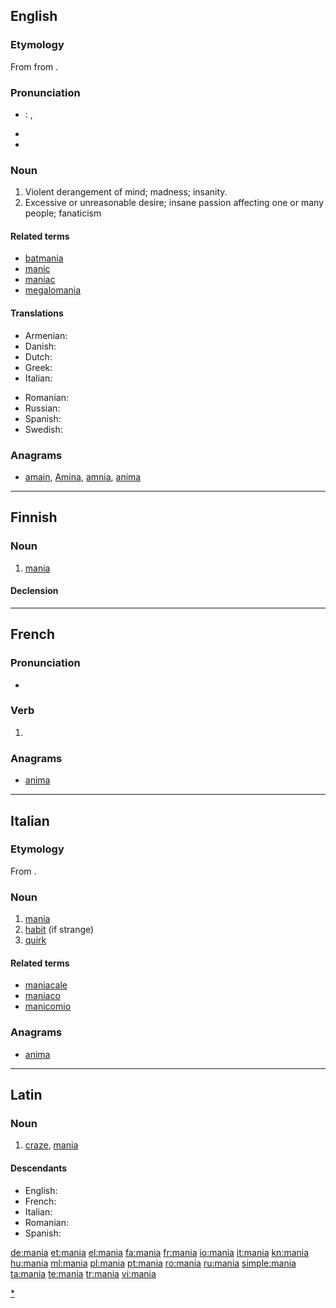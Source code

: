 {{also|-mania|mánia|mânia|manía}}
==English==

===Etymology===
From {{etyl|la|en}} {{term|mania|lang=la}} from {{etyl|grc|en}} {{term|μανία||madness|tr=mania|lang=grc|sc=polytonic}}.

===Pronunciation===
* {{a|US}}: {{IPA|/ˈmeɪniə/}}, {{SAMPA|/"meIni@/}}
* {{hyphenation|ma|nia}}
* {{rhymes|eɪnɪə}}

===Noun===
{{wikipedia}}
{{en-noun}}

# Violent derangement of mind; madness; insanity.
# Excessive or unreasonable desire; insane passion affecting one or many people; fanaticism
<!-- Modified Webster 1913 defs -->

====Related terms====
* [[batmania]]
* [[manic]]
* [[maniac]]
* [[megalomania]]

====Translations====
{{trans-top|violent derangement}}
* Armenian: {{t|hy|մոլուցք|tr=moluc’k’}}
* Danish: {{t-|da|mani|c}}
* Dutch: {{t+|nl|manie|f}}
* Greek: {{t+|el|μανία|f|tr=mania}}
* Italian: {{t+|it|mania|f}}
{{trans-mid}}
* Romanian: {{t|ro|mânie}}
* Russian: {{t|ru|мания|f|sc=Cyrl|tr=mánija}}
* Spanish: {{t+|es|manía|f}}
* Swedish: {{t-|sv|mani|c}}
{{trans-bottom}}

===Anagrams===
* {{alphagram|aaimn}} [[amain#English|amain]], [[Amina#English|Amina]], [[amnia#English|amnia]], [[anima#English|anima]]

[[Category:Manias|*]]

----

==Finnish==

===Noun===
{{infl|fi|noun}}

# [[#English|mania]]

====Declension====
{{fi-decl-kulkija|mani}}

----

==French==

===Pronunciation===
* {{IPA|/ma.nja/|lang=fr}}

===Verb===
{{fr-verb-form}}

# {{form of|[[first-person|First-person]] [[singular]] [[past historic]]|manier|lang=French}}

===Anagrams===
* {{alphagram|aaimn}} [[anima#French|anima]]

----

==Italian==

===Etymology===
From {{etyl|la|it}} {{term|mania|lang=la}}.

===Noun===
{{it-noun|mani|f|a|e}}

# [[#English|mania]]
# [[habit]] (if strange)
# [[quirk]]

====Related terms====
* [[maniacale]]
* [[maniaco]]
* [[manicomio]]

===Anagrams===
* {{alphagram|aaimn}} [[anima#Italian|anima]]

----

==Latin==

===Noun===
{{infl|la|noun}}

# [[craze]], [[mania]]

====Descendants====
* English: {{l|en|mania}}
* French: {{l|fr|manie}}
* Italian: {{l|it|mania}}
* Romanian: {{l|ro|mânie}}
* Spanish: {{l|es|manía}}

[[de:mania]]
[[et:mania]]
[[el:mania]]
[[fa:mania]]
[[fr:mania]]
[[io:mania]]
[[it:mania]]
[[kn:mania]]
[[hu:mania]]
[[ml:mania]]
[[pl:mania]]
[[pt:mania]]
[[ro:mania]]
[[ru:mania]]
[[simple:mania]]
[[ta:mania]]
[[te:mania]]
[[tr:mania]]
[[vi:mania]]